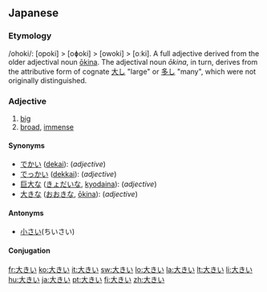 ==Japanese==
{{ja-kanjitab|大}}
{{ja-see-also|大きな}}

===Etymology===

/ohoki/: [opoki] > [oɸoki] > [owoki] > [oːki]. A full adjective derived from the older adjectival noun [[大きな|ōkina]]. The adjectival noun ''ōkina'', in turn, derives from the attributive form of cognate [[大し]] "large" or [[多し]] "many", which were not originally distinguished.

===Adjective===
{{ja-adj|kk|decl=i|hira=おおきい|hhira=おほきい|rom=ōkii}}

# [[big]]
# [[broad]], [[immense]]

====Synonyms====
* [[でかい]] ([[dekai]]): (''adjective'')
* [[でっかい]] ([[dekkai]]): (''adjective'')
* [[巨大な]] ([[きょだいな]], [[kyodaina]]): (''adjective'')
* [[大きな]] ([[おおきな]], [[ōkina]]): (''adjective'')

====Antonyms====
* [[小さい]](ちいさい)

====Conjugation====
{{ja-i|大き|おおき|ōki}}

[[fr:大きい]]
[[ko:大きい]]
[[it:大きい]]
[[sw:大きい]]
[[lo:大きい]]
[[la:大きい]]
[[lt:大きい]]
[[li:大きい]]
[[hu:大きい]]
[[ja:大きい]]
[[pt:大きい]]
[[fi:大きい]]
[[zh:大きい]]